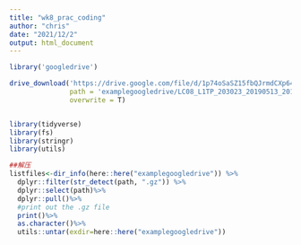 ```yaml
---
title: "wk8_prac_coding"
author: "chris"
date: "2021/12/2"
output: html_document
---
```


```r
library('googledrive')

drive_download('https://drive.google.com/file/d/1p74oSaSZ15fbQJrmdCXp64YCvpexaG3m/view?usp=sharing',
               path = 'examplegoogledrive/LC08_L1TP_203023_20190513_20190521_01_T1.tar.gz',
               overwrite = T)


library(tidyverse)
library(fs)
library(stringr)
library(utils)

##解压
listfiles<-dir_info(here::here("examplegoogledrive")) %>%
  dplyr::filter(str_detect(path, ".gz")) %>%
  dplyr::select(path)%>%
  dplyr::pull()%>%
  #print out the .gz file
  print()%>%
  as.character()%>%
  utils::untar(exdir=here::here("examplegoogledrive"))
```

